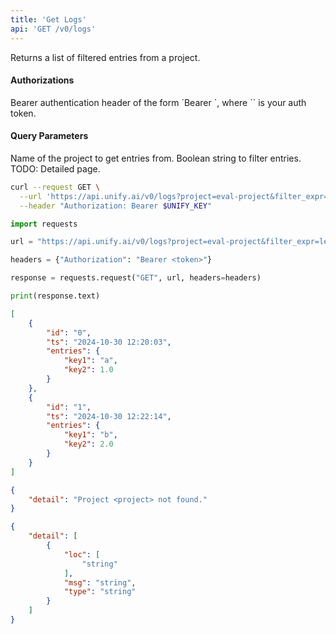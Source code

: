 ```yaml
---
title: 'Get Logs'
api: 'GET /v0/logs'
---
```

Returns a list of filtered entries from a project.

#### Authorizations

<ParamField header="Authorization" type="string" required="true">
  Bearer authentication header of the form `Bearer <token>`, where `<token>` is your auth token.
</ParamField>

#### Query Parameters

<ParamField query="project" type="string" required="true">
Name of the project to get entries from.
</ParamField>

<ParamField query="filter_expr" type="string | null" >
Boolean string to filter entries. TODO: Detailed page.
</ParamField>

<RequestExample>

```bash cURL
curl --request GET \
  --url 'https://api.unify.ai/v0/logs?project=eval-project&filter_expr=len(output)%20>%20200%20and%20temperature%20==%200.5' \
  --header "Authorization: Bearer $UNIFY_KEY"
```

```python Python
import requests

url = "https://api.unify.ai/v0/logs?project=eval-project&filter_expr=len(output)%20>%20200%20and%20temperature%20==%200.5"

headers = {"Authorization": "Bearer <token>"}

response = requests.request("GET", url, headers=headers)

print(response.text)
```

</RequestExample>
<ResponseExample>

```json 200
[
    {
        "id": "0",
        "ts": "2024-10-30 12:20:03",
        "entries": {
            "key1": "a",
            "key2": 1.0
        }
    },
    {
        "id": "1",
        "ts": "2024-10-30 12:22:14",
        "entries": {
            "key1": "b",
            "key2": 2.0
        }
    }
]
```

```json 404
{
    "detail": "Project <project> not found."
}
```

```json 422
{
    "detail": [
        {
            "loc": [
                "string"
            ],
            "msg": "string",
            "type": "string"
        }
    ]
}
```

</ResponseExample>
